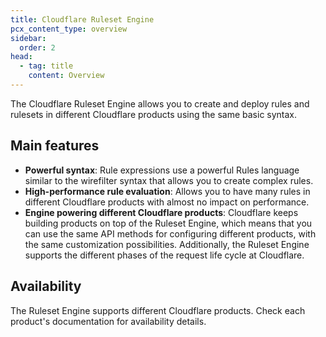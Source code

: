 ```yaml
---
title: Cloudflare Ruleset Engine
pcx_content_type: overview
sidebar:
  order: 2
head:
  - tag: title
    content: Overview
---
```



The Cloudflare Ruleset Engine allows you to create and deploy rules and rulesets in different Cloudflare products using the same basic syntax.

## Main features

- **Powerful syntax**: Rule expressions use a powerful Rules language similar to the wirefilter syntax that allows you to create complex rules.
- **High-performance rule evaluation**: Allows you to have many rules in different Cloudflare products with almost no impact on performance.
- **Engine powering different Cloudflare products**: Cloudflare keeps building products on top of the Ruleset Engine, which means that you can use the same API methods for configuring different products, with the same customization possibilities. Additionally, the Ruleset Engine supports the different phases of the request life cycle at Cloudflare.

## Availability

The Ruleset Engine supports different Cloudflare products. Check each product's documentation for availability details.

